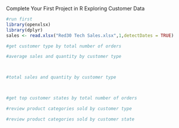 Complete Your First Project in R
Exploring Customer Data

```{r}
#run first
library(openxlsx)
library(dplyr)
sales <- read.xlsx("Red30 Tech Sales.xlsx",1,detectDates = TRUE)
```

```{r}
#get customer type by total number of orders

```


```{r}
#average sales and quantity by customer type




```


```{r}
#total sales and quantity by customer type




```

```{r}
#get top customer states by total number of orders

```


```{r}
#review product categories sold by customer type

```

```{r}
#review product categories sold by customer state

```

